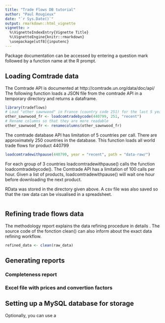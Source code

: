 ```yaml
---
title: "Trade Flows DB tutorial"
author: "Paul Rougieux"
date: "`r Sys.Date()`"
output: rmarkdown::html_vignette
vignette: >
  %\VignetteIndexEntry{Vignette Title}
  %\VignetteEngine{knitr::rmarkdown}
  \usepackage[utf8]{inputenc}
---
```



Package documentation can be accessed by entering a question mark
followed by a function name at the R prompt. 


## Loading Comtrade data
The Comtrade API is documented at http://comtrade.un.org/data/doc/api/
The following function loads a JSON file from the comtrade API 
in a temporary directory and returns a dataframe.

```r
library(tradeflows)
# Load "other sawnwood" in France (country code 251) for the last 5 years available in comtrade
other_sawnwood_fr <- loadcomtradebycode(440799, 251, "recent")
# Rename columns so that they are more readable
other_sawnwood_fr <- renamecolumns(other_sawnwood_fr)
```

The comtrade database API has limitation of 5 countries per call.
There are approximately 250 countries in the database.
This function loads all world trade flows for product 440799
```r
loadcomtradewithpause(440799, year = "recent", path = "data-raw/")
```
For each group of 3 countries loadcomtradewithpause() 
calls the function loadcomtradebycode().
The Comtrade API has a limitation of 100 calls per hour.
Given a list of products, loadcomtradewithpause() 
will wait one hour before downloading the next product.

RData was stored in the directory given above.
A csv file was also saved so that the raw data can be visualised 
in a spreadsheet.
```r

```

## Refining trade flows data
The methodology report explains the data 
refining procedure in details .
The source code of the fonction clean() can also inform about the
exact data refining workflow.
```r
refined_data <- clean(raw_data)
```


## Generating reports


### Completeness report


### Excel file with prices and convertion factors


## Setting up a MySQL database for storage
Optionally, you can use a 
